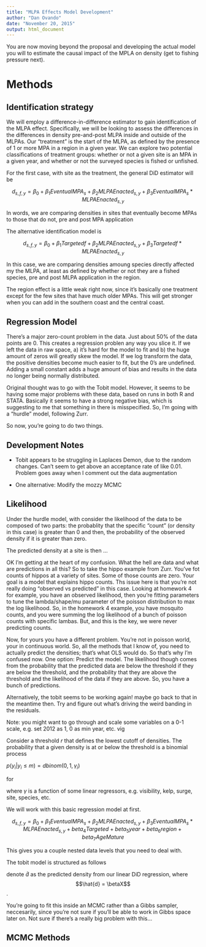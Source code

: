 ```yaml
---
title: "MLPA Effects Model Development"
author: "Dan Ovando"
date: "November 20, 2015"
output: html_document
---
```


You are now moving beyond the proposal and developing the actual model you will to estimate the causal impact of the MPLA on density (get to fishing pressure next).

# Methods

## Identification strategy

We will employ a difference-in-difference estimator to gain identification of the MLPA effect. Specifically, we will be looking to assess the differences in the differences in density pre-and-post MLPA inside and outside of the MLPAs. Our "treatment" is the start of the MLPA, as defined by the presence of 1 or more MPA in a region in a given year. We can explore two potential classifications of treatment groups: whether or not a given site is an MPA in a given year, and whether or not the surveyed species is fished or unfished. 

For the first case, with site as the treatment, the general DiD estimator will be 

$$ d_{s,f,y} = \beta_{0} + \beta_{1}EventualMPA_{s} + \beta_{2}MLPAEnacted_{s,y} + \beta_{3}EventualMPA_{s}*MLPAEnacted_{s,y} $$

In words, we are comparing densities in sites that eventually become MPAs to those that do not, pre and post MPA application

The alternative identification model is 

$$ d_{s,f,y} = \beta_{0} + \beta_{1}Targeted{f} + \beta_{2}MLPAEnacted_{s,y} + \beta_{3}Targeted{f}*MLPAEnacted_{s,y} $$

In this case, we are comparing densities amoung species directly affected my the MLPA, at least as defined by whether or not they are a fished species, pre and post MLPA application in the region. 

The region effect is a little weak right now, since it's basically one treatment except for the few sites that have much older MPAs. This will get stronger when you can add in the southern coast and the central coast. 

## Regression Model

There's a major zero-count problem in the data. Just about 50% of the data points are 0. This creates a regression problen any way you slice it. If we left the data in raw space, a) it's hard for the model to fit and b) the huge amount of zeros will greatly skew the model. If we log transform the data, the positive densities become much easier to fit, but the 0's are undefined. Adding a small constant adds a huge amount of bias and results in the data no longer being normally distributed. 

Original thought was to go with the Tobit model. However, it seems to be having some major problems with these data, based on runs in both R and STATA. Basically it seems to have a strong negative bias, which is suggesting to me that something in there is misspecified. So, I'm going with a "hurdle" model, following Zurr. 


So now, you're going to do two things. 

## Development Notes

* Tobit appears to be struggling in Laplaces Demon, due to the random changes. Can't seem to get above an acceptance rate of like 0.01. Problem goes away when I comment out the data augmentation

* One alternative: Modify the mozzy MCMC 

## Likelihood 

Under the hurdle model, with consider the likelihood of the data to be composed of two parts: the probablity that the specific "count" (or density in this case) is greater than 0 and then, the probability of the observed density if it is greater than zero. 

The predicted density at a site is then ...

OK I'm getting at the heart of my confusion. What the hell are data and what are predictions in all this? So to take the hippo example from Zurr. You've fot counts of hippos at a variety of sites. Some of those counts are zero. Your goal is a model that explains hippo counts. Ths issue here is that you're not really doing "observed vs predicted" in this case. Looking at homework 4 for example, you have an observed likelihood, then you're fitting parameters to tune the lambda/shape/mu parameter of the poisson distribution to max the log likelihood. So, in the homework 4 example, you have mosquito counts, and you were summing the log likelihood of a bunch of poisson counts with specific lambas. But, and this is the key, we were never predicting counts. 

Now, for yours you have a different problem. You're not in poisson world, your in continuous world. So, all the methods that I know of, you need to actually predict the densities; that's what OLS would do. So that's why I'm confused now. One option: Predict the model. The likelihood though comes from the probability that the predicted data are below the threshold if they are below the threshold, and the probability that they are above the threshold and the likelihood of the data if they are above. So, you have a bunch of predictions. 

Alternatively, the tobit seems to be working again! maybe go back to that in the meantime then. Try and figure out what's driving the weird banding in the residuals. 

Note: you might want to go through and scale some variables on a 0-1 scale, e.g. set 2012 as 1, 0 as min year, etc. vig

Consider a threshold *r* that defines the lowest cutoff of densities. The probability that a given density is at or below the threshold is a binomial process

 $p(y_{i} | y_{i} \leq m) = dbinom(0,1,\gamma_{i})$ 
 
 for 
 
 where $\gamma$ is a function of some linear regressors, e.g. visibility, kelp, surge, site, species, etc. 

We will work with this basic regression model at first. 

$$ d_{s,f,y} = \beta_{0} + \beta_{1}EventualMPA_{s} + \beta_{2}MLPAEnacted_{s,y} + \beta_{3}EventualMPA_{s}*MLPAEnacted_{s,y} + beta_{4}Targeted + beta_5{year} + beta_6{region} + beta_{7}AgeMature $$

This gives you a couple nested data levels that you need to deal with. 

The tobit model is structured as follows 

denote $\hat{d}$ as the predicted density from our linear DiD regression, where $$\hat{d} = \betaX$$. 


You're going to fit this inside an MCMC rather than a Gibbs sampler, neccesarily, since you're not sure if you'll be able to work in Gibbs space later on. Not sure if there's a really big problem with this...




## MCMC Methods